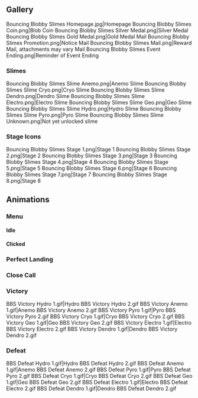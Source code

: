 {{EventTabs}}

==Gallery==
<gallery>
Bouncing Blobby Slimes Homepage.jpg|Homepage
Bouncing Blobby Slimes Coin.png|Blob Coin
Bouncing Blobby Slimes Silver Medal.png|Silver Medal
Bouncing Blobby Slimes Gold Medal.png|Gold Medal
Mail Bouncing Blobby Slimes Promotion.png|Notice Mail
Bouncing Blobby Slimes Mail.png|Reward Mail, attachments may vary
Mail Bouncing Blobby Slimes Event Ending.png|Reminder of Event Ending
</gallery>

===Slimes===
<gallery>
Bouncing Blobby Slimes Slime Anemo.png|Anemo Slime
Bouncing Blobby Slimes Slime Cryo.png|Cryo Slime
Bouncing Blobby Slimes Slime Dendro.png|Dendro Slime
Bouncing Blobby Slimes Slime Electro.png|Electro Slime
Bouncing Blobby Slimes Slime Geo.png|Geo Slime
Bouncing Blobby Slimes Slime Hydro.png|Hydro Slime
Bouncing Blobby Slimes Slime Pyro.png|Pyro Slime
Bouncing Blobby Slimes Slime Unknown.png|Not yet unlocked slime
</gallery>

===Stage Icons===
<gallery>
Bouncing Blobby Slimes Stage 1.png|Stage 1
Bouncing Blobby Slimes Stage 2.png|Stage 2
Bouncing Blobby Slimes Stage 3.png|Stage 3
Bouncing Blobby Slimes Stage 4.png|Stage 4
Bouncing Blobby Slimes Stage 5.png|Stage 5
Bouncing Blobby Slimes Stage 6.png|Stage 6
Bouncing Blobby Slimes Stage 7.png|Stage 7
Bouncing Blobby Slimes Stage 8.png|Stage 8
</gallery>

==Animations==
===Menu===
====Idle====
{{Preview
|size=150px
|file1=BBS Menu Hydro Idle 1
|caption1=Hydro 1

|file2=BBS Menu Hydro Idle 2
|caption2=Hydro 2

|file3=BBS Menu Anemo Idle 1
|caption3=Anemo 1

|file4=BBS Menu Anemo Idle 2
|caption4=Anemo 2

|file5=BBS Menu Pyro Idle 1
|caption5=Pyro 1

|file6=BBS Menu Pyro Idle 2
|caption6=Pyro 2

|file7=BBS Menu Cryo Idle 1
|caption7=Cryo 1

|file8=BBS Menu Cryo Idle 2
|caption8=Cryo 2

|file9=BBS Menu Geo Idle 1
|caption9=Geo 1

|file10=BBS Menu Geo Idle 2
|caption10=Geo 2

|file11=BBS Menu Electro Idle 1
|caption11=Electro 1

|file12=BBS Menu Electro Idle 2
|caption12=Electro 2

|file13=BBS Menu Dendro Idle 1
|caption13=Dendro 1

|file14=BBS Menu Dendro Idle 2
|caption14=Dendro 2
}}

====Clicked====
{{Preview
|size=150px
|file1=BBS Menu Hydro Clicked
|caption1=Hydro

|file2=BBS Menu Anemo Clicked
|caption2=Anemo

|file3=BBS Menu Pyro Clicked
|caption3=Pyro

|file4=BBS Menu Cryo Clicked
|caption4=Cryo

|file5=BBS Menu Geo Clicked
|caption5=Geo

|file6=BBS Menu Electro Clicked
|caption6=Electro

|file7=BBS Menu Dendro Clicked
|caption7=Dendro
}}

===Perfect Landing===
{{Preview
|size=150px
|file1=BBS Perfect Landing Hydro
|caption1=Hydro

|file2=BBS Perfect Landing Anemo
|caption2=Anemo

|file3=BBS Perfect Landing Pyro
|caption3=Pyro

|file4=BBS Perfect Landing Cryo
|caption4=Cryo

|file5=BBS Perfect Landing Geo
|caption5=Geo

|file6=BBS Perfect Landing Electro
|caption6=Electro

|file7=BBS Perfect Landing Dendro
|caption7=Dendro
}}

===Close Call===
{{Preview
|size=150px
|file1=BBS Close Call Hydro
|caption1=Hydro

|file2=BBS Close Call Anemo
|caption2=Anemo

|file3=BBS Close Call Pyro
|caption3=Pyro

|file4=BBS Close Call Cryo
|caption4=Cryo

|file5=BBS Close Call Geo
|caption5=Geo

|file6=BBS Close Call Electro
|caption6=Electro

|file7=BBS Close Call Dendro
|caption7=Dendro
}}

===Victory===
<gallery>
BBS Victory Hydro 1.gif|Hydro
BBS Victory Hydro 2.gif
BBS Victory Anemo 1.gif|Anemo
BBS Victory Anemo 2.gif
BBS Victory Pyro 1.gif|Pyro
BBS Victory Pyro 2.gif
BBS Victory Cryo 1.gif|Cryo
BBS Victory Cryo 2.gif
BBS Victory Geo 1.gif|Geo
BBS Victory Geo 2.gif
BBS Victory Electro 1.gif|Electro
BBS Victory Electro 2.gif
BBS Victory Dendro 1.gif|Dendro
BBS Victory Dendro 2.gif
</gallery>

===Defeat===
<gallery>
BBS Defeat Hydro 1.gif|Hydro
BBS Defeat Hydro 2.gif
BBS Defeat Anemo 1.gif|Anemo
BBS Defeat Anemo 2.gif
BBS Defeat Pyro 1.gif|Pyro
BBS Defeat Pyro 2.gif
BBS Defeat Cryo 1.gif|Cryo
BBS Defeat Cryo 2.gif
BBS Defeat Geo 1.gif|Geo
BBS Defeat Geo 2.gif
BBS Defeat Electro 1.gif|Electro
BBS Defeat Electro 2.gif
BBS Defeat Dendro 1.gif|Dendro
BBS Defeat Dendro 2.gif
</gallery>